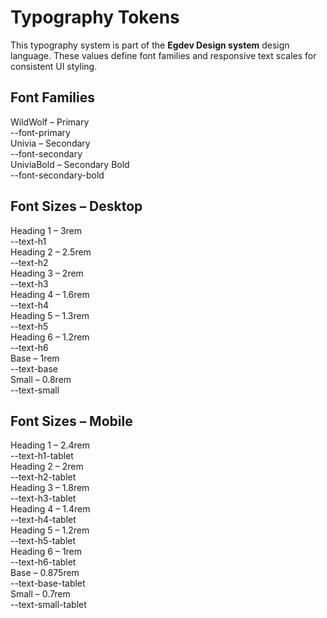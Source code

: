 
<Meta title="Design System/Typography" />

<h1 style={{ color: '#d61e2b' }}>Typography Tokens</h1>
<p>
  This typography system is part of the <strong>Egdev Design system</strong> design language. These values define font families and responsive text scales for consistent UI styling.
</p>

<h2 style={{ paddingBottom: '24px', marginTop: '24px', marginBottom: '24px', color: '#d61e2b' }}>Font Families</h2>
<div style={{ display: 'flex', flexDirection: 'column', gap: '1.5rem', marginBottom: '3rem' }}>
  <div style={{ display: 'flex', flexDirection: 'column', gap: '1rem' }}>
    <div style={{ fontFamily: "'WildWolf', sans-serif", fontSize: '1.5rem', color: '#FFFFFF' }}>WildWolf – Primary</div>
    <div style={{ color: '#636579' }}>--font-primary</div>
  </div>
  <div style={{ display: 'flex', flexDirection: 'column', gap: '1rem' }}>
    <div style={{ fontFamily: "'Univia', sans-serif", fontSize: '1.5rem', color: '#FFFFFF' }}>Univia – Secondary</div>
    <div style={{ color: '#636579' }}>--font-secondary</div>
  </div>
  <div style={{ display: 'flex', flexDirection: 'column', gap: '1rem' }}>
    <div style={{ fontFamily: "'UniviaBold', sans-serif", fontSize: '1.5rem', fontWeight: 'bold', color: '#FFFFFF' }}>UniviaBold – Secondary Bold</div>
    <div style={{ color: '#636579' }}>--font-secondary-bold</div>
  </div>
</div>

<h2 style={{ paddingBottom: '24px', marginTop: '24px', marginBottom: '24px', color: '#d61e2b' }}>Font Sizes – Desktop</h2>
<div style={{ display: 'flex', flexDirection: 'column', gap: '1rem', marginBottom: '3rem' }}>
  <div style={{ display: 'flex', flexDirection: 'column', gap: '1rem' }}>
    <div style={{ fontSize: '3rem', color: '#FFFFFF' }}>Heading 1 – 3rem</div>
    <div style={{ color: '#636579' }}>--text-h1</div>
  </div>
  <div style={{ display: 'flex', flexDirection: 'column', gap: '1rem' }}>
    <div style={{ fontSize: '2.5rem', color: '#FFFFFF' }}>Heading 2 – 2.5rem</div>
    <div style={{ color: '#636579' }}>--text-h2</div>
  </div>
  <div style={{ display: 'flex', flexDirection: 'column', gap: '1rem' }}>
    <div style={{ fontSize: '2rem', color: '#FFFFFF' }}>Heading 3 – 2rem</div>
    <div style={{ color: '#636579' }}>--text-h3</div>
  </div>
  <div style={{ display: 'flex', flexDirection: 'column', gap: '1rem' }}>
    <div style={{ fontSize: '1.6rem', color: '#FFFFFF' }}>Heading 4 – 1.6rem</div>
    <div style={{ color: '#636579' }}>--text-h4</div>
  </div>
  <div style={{ display: 'flex', flexDirection: 'column', gap: '1rem' }}>
    <div style={{ fontSize: '1.3rem', color: '#FFFFFF' }}>Heading 5 – 1.3rem</div>
    <div style={{ color: '#636579' }}>--text-h5</div>
  </div>
  <div style={{ display: 'flex', flexDirection: 'column', gap: '1rem' }}>
    <div style={{ fontSize: '1.2rem', color: '#FFFFFF' }}>Heading 6 – 1.2rem</div>
    <div style={{ color: '#636579' }}>--text-h6</div>
  </div>
  <div style={{ display: 'flex', flexDirection: 'column', gap: '1rem' }}>
    <div style={{ fontSize: '1rem', color: '#FFFFFF' }}>Base – 1rem</div>
    <div style={{ color: '#636579' }}>--text-base</div>
  </div>
  <div style={{ display: 'flex', flexDirection: 'column', gap: '1rem' }}>
    <div style={{ fontSize: '0.8rem', color: '#FFFFFF' }}>Small – 0.8rem</div>
    <div style={{ color: '#636579' }}>--text-small</div>
  </div>
</div>

<h2 style={{ paddingBottom: '24px', marginTop: '24px', marginBottom: '24px', color: '#d61e2b' }}>Font Sizes – Mobile</h2>
<div style={{ display: 'flex', flexDirection: 'column', gap: '1rem', marginBottom: '3rem' }}>
  <div style={{ display: 'flex', flexDirection: 'column', gap: '1rem' }}>
    <div style={{ fontSize: '2.4rem', color: '#FFFFFF' }}>Heading 1 – 2.4rem</div>
    <div style={{ color: '#636579' }}>--text-h1-tablet</div>
  </div>
  <div style={{ display: 'flex', flexDirection: 'column', gap: '1rem' }}>
    <div style={{ fontSize: '2rem', color: '#FFFFFF' }}>Heading 2 – 2rem</div>
    <div style={{ color: '#636579' }}>--text-h2-tablet</div>
  </div>
  <div style={{ display: 'flex', flexDirection: 'column', gap: '1rem' }}>
    <div style={{ fontSize: '1.8rem', color: '#FFFFFF' }}>Heading 3 – 1.8rem</div>
    <div style={{ color: '#636579' }}>--text-h3-tablet</div>
  </div>
  <div style={{ display: 'flex', flexDirection: 'column', gap: '1rem' }}>
    <div style={{ fontSize: '1.4rem', color: '#FFFFFF' }}>Heading 4 – 1.4rem</div>
    <div style={{ color: '#636579' }}>--text-h4-tablet</div>
  </div>
  <div style={{ display: 'flex', flexDirection: 'column', gap: '1rem' }}>
    <div style={{ fontSize: '1.2rem', color: '#FFFFFF' }}>Heading 5 – 1.2rem</div>
    <div style={{ color: '#636579' }}>--text-h5-tablet</div>
  </div>
  <div style={{ display: 'flex', flexDirection: 'column', gap: '1rem' }}>
    <div style={{ fontSize: '1rem', color: '#FFFFFF' }}>Heading 6 – 1rem</div>
    <div style={{ color: '#636579' }}>--text-h6-tablet</div>
  </div>
  <div style={{ display: 'flex', flexDirection: 'column', gap: '1rem' }}>
    <div style={{ fontSize: '0.875rem', color: '#FFFFFF' }}>Base – 0.875rem</div>
    <div style={{ color: '#636579' }}>--text-base-tablet</div>
  </div>
  <div style={{ display: 'flex', flexDirection: 'column', gap: '1rem' }}>
    <div style={{ fontSize: '0.7rem', color: '#FFFFFF' }}>Small – 0.7rem</div>
    <div style={{ color: '#636579' }}>--text-small-tablet</div>
  </div>
</div>